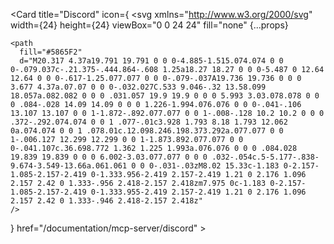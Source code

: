 <Card
  title="Discord"
  icon={
      <svg
    xmlns="http://www.w3.org/2000/svg"
    width={24}
    height={24}
    viewBox="0 0 24 24"
    fill="none"
    {...props}
  >
    <path
      fill="#5865F2"
      d="M20.317 4.37a19.791 19.791 0 0 0-4.885-1.515.074.074 0 0 0-.079.037c-.21.375-.444.864-.608 1.25a18.27 18.27 0 0 0-5.487 0 12.64 12.64 0 0 0-.617-1.25.077.077 0 0 0-.079-.037A19.736 19.736 0 0 0 3.677 4.37a.07.07 0 0 0-.032.027C.533 9.046-.32 13.58.099 18.057a.082.082 0 0 0 .031.057 19.9 19.9 0 0 0 5.993 3.03.078.078 0 0 0 .084-.028 14.09 14.09 0 0 0 1.226-1.994.076.076 0 0 0-.041-.106 13.107 13.107 0 0 1-1.872-.892.077.077 0 0 1-.008-.128 10.2 10.2 0 0 0 .372-.292.074.074 0 0 1 .077-.01c3.928 1.793 8.18 1.793 12.062 0a.074.074 0 0 1 .078.01c.12.098.246.198.373.292a.077.077 0 0 1-.006.127 12.299 12.299 0 0 1-1.873.892.077.077 0 0 0-.041.107c.36.698.772 1.362 1.225 1.993a.076.076 0 0 0 .084.028 19.839 19.839 0 0 0 6.002-3.03.077.077 0 0 0 .032-.054c.5-5.177-.838-9.674-3.549-13.66a.061.061 0 0 0-.031-.03zM8.02 15.33c-1.183 0-2.157-1.085-2.157-2.419 0-1.333.956-2.419 2.157-2.419 1.21 0 2.176 1.096 2.157 2.42 0 1.333-.956 2.418-2.157 2.418zm7.975 0c-1.183 0-2.157-1.085-2.157-2.419 0-1.333.955-2.419 2.157-2.419 1.21 0 2.176 1.096 2.157 2.42 0 1.333-.946 2.418-2.157 2.418z"
    />
  </svg>
  }
  href="/documentation/mcp-server/discord"
></Card> 